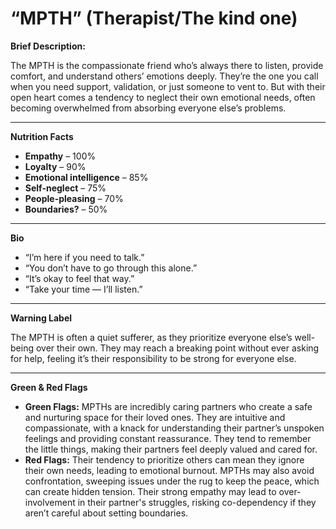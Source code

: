 # “MPTH” (Therapist/The kind one)

**Brief Description:**

The MPTH is the compassionate friend who’s always there to listen, provide comfort, and understand others’ emotions deeply. They’re the one you call when you need support, validation, or just someone to vent to. But with their open heart comes a tendency to neglect their own emotional needs, often becoming overwhelmed from absorbing everyone else’s problems.

---

**Nutrition Facts**

- **Empathy** – 100%
- **Loyalty** – 90%
- **Emotional intelligence** – 85%
- **Self-neglect** – 75%
- **People-pleasing** – 70%
- **Boundaries?** – 50%

---

**Bio**

- “I’m here if you need to talk.”
- “You don’t have to go through this alone.”
- “It’s okay to feel that way.”
- “Take your time — I’ll listen.”

---

**Warning Label**

The MPTH is often a quiet sufferer, as they prioritize everyone else’s well-being over their own. They may reach a breaking point without ever asking for help, feeling it’s their responsibility to be strong for everyone else.

---

**Green & Red Flags**

- **Green Flags:** MPTHs are incredibly caring partners who create a safe and nurturing space for their loved ones. They are intuitive and compassionate, with a knack for understanding their partner’s unspoken feelings and providing constant reassurance. They tend to remember the little things, making their partners feel deeply valued and cared for.
- **Red Flags:** Their tendency to prioritize others can mean they ignore their own needs, leading to emotional burnout. MPTHs may also avoid confrontation, sweeping issues under the rug to keep the peace, which can create hidden tension. Their strong empathy may lead to over-involvement in their partner's struggles, risking co-dependency if they aren’t careful about setting boundaries.
